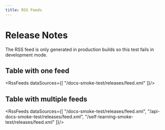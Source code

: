 ```yaml
---
title: RSS Feeds
---
```



# Release Notes

<Info>The RSS feed is only generated in production builds so this test fails in development mode.</Info>

## Table with one feed

<RssFeeds dataSources={[
"/docs-smoke-test/releases/feed.xml"
]}/>

## Table with multiple feeds

<RssFeeds dataSources={[
"/docs-smoke-test/releases/feed.xml",
"/api-docs-smoke-test/releases/feed.xml",
"/self-learning-smoke-test/releases/feed.xml"
]}/>
